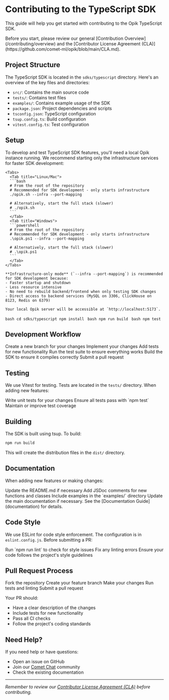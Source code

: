 # Contributing to the TypeScript SDK

This guide will help you get started with contributing to the Opik TypeScript SDK.

<Tip>
  Before you start, please review our general [Contribution Overview](/contributing/overview) and the [Contributor
  License Agreement (CLA)](https://github.com/comet-ml/opik/blob/main/CLA.md).
</Tip>

## Project Structure

The TypeScript SDK is located in the `sdks/typescript` directory. Here's an overview of the key files and directories:

- `src/`: Contains the main source code
- `tests/`: Contains test files
- `examples/`: Contains example usage of the SDK
- `package.json`: Project dependencies and scripts
- `tsconfig.json`: TypeScript configuration
- `tsup.config.ts`: Build configuration
- `vitest.config.ts`: Test configuration

## Setup

<Steps>
  <Step title="Set up Opik Locally">
    To develop and test TypeScript SDK features, you'll need a local Opik instance running. We recommend starting only the infrastructure services for faster SDK development:

    <Tabs>
      <Tab title="Linux/Mac">
      ```bash
      # From the root of the repository
      # Recommended for SDK development - only starts infrastructure
      ./opik.sh --infra --port-mapping

      # Alternatively, start the full stack (slower)
      # ./opik.sh
      ```
      </Tab>
      <Tab title="Windows">
      ```powershell
      # From the root of the repository
      # Recommended for SDK development - only starts infrastructure
      .\opik.ps1 --infra --port-mapping

      # Alternatively, start the full stack (slower)
      # .\opik.ps1
      ```
      </Tab>
    </Tabs>

    **Infrastructure-only mode** (`--infra --port-mapping`) is recommended for SDK development because:
    - Faster startup and shutdown
    - Less resource intensive
    - No need to rebuild backend/frontend when only testing SDK changes
    - Direct access to backend services (MySQL on 3306, ClickHouse on 8123, Redis on 6379)

    Your local Opik server will be accessible at `http://localhost:5173`.
  </Step>

  <Step title="Install dependencies">```bash cd sdks/typescript npm install ```</Step>
  <Step title="Build the SDK">```bash npm run build ```</Step>
  <Step title="Run tests">```bash npm test ```</Step>
</Steps>

## Development Workflow

<Steps>
  <Step title="Create a new branch">Create a new branch for your changes</Step>
  <Step title="Make your changes">Implement your changes</Step>
  <Step title="Add tests">Add tests for new functionality</Step>
  <Step title="Run test suite">Run the test suite to ensure everything works</Step>
  <Step title="Build the SDK">Build the SDK to ensure it compiles correctly</Step>
  <Step title="Submit PR">Submit a pull request</Step>
</Steps>

## Testing

We use Vitest for testing. Tests are located in the `tests/` directory. When adding new features:

<Steps>
  <Step title="Write unit tests">Write unit tests for your changes</Step>
  <Step title="Run tests">Ensure all tests pass with `npm test`</Step>
  <Step title="Check coverage">Maintain or improve test coverage</Step>
</Steps>

## Building

The SDK is built using tsup. To build:

```bash
npm run build
```

This will create the distribution files in the `dist/` directory.

## Documentation

When adding new features or making changes:

<Steps>
  <Step title="Update README">Update the README.md if necessary</Step>
  <Step title="Add JSDoc">Add JSDoc comments for new functions and classes</Step>
  <Step title="Add examples">Include examples in the `examples/` directory</Step>
  <Step title="Update docs">
    Update the main documentation if necessary. See the [Documentation Guide](documentation) for details.
  </Step>
</Steps>

## Code Style

We use ESLint for code style enforcement. The configuration is in `eslint.config.js`. Before submitting a PR:

<Steps>
  <Step title="Run linter">Run `npm run lint` to check for style issues</Step>
  <Step title="Fix issues">Fix any linting errors</Step>
  <Step title="Check style">Ensure your code follows the project's style guidelines</Step>
</Steps>

## Pull Request Process

<Steps>
  <Step title="Fork repository">Fork the repository</Step>
  <Step title="Create branch">Create your feature branch</Step>
  <Step title="Make changes">Make your changes</Step>
  <Step title="Run checks">Run tests and linting</Step>
  <Step title="Submit PR">Submit a pull request</Step>
</Steps>

Your PR should:

- Have a clear description of the changes
- Include tests for new functionality
- Pass all CI checks
- Follow the project's coding standards

## Need Help?

If you need help or have questions:

- Open an issue on GitHub
- Join our [Comet Chat](https://chat.comet.com) community
- Check the existing documentation

---

_Remember to review our [Contributor License Agreement (CLA)](https://github.com/comet-ml/opik/blob/main/CLA.md) before contributing._
